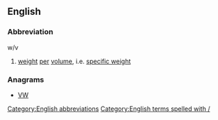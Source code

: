 ==English==

===Abbreviation===
; w/v

# [[weight]] [[per]] [[volume]], i.e. [[specific weight]]

===Anagrams===
* [[VW#English|VW]] 

[[Category:English abbreviations]]
[[Category:English terms spelled with /]]